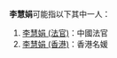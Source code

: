 '''李慧娟'''可能指以下其中一人：
#[[李慧娟_(法官)|李慧娟 (法官)]]：中國法官
#[[李慧娟_(香港)|李慧娟 (香港)]]：香港名媛

{{disambig|H慧娟|cat=三字李姓人名消歧义}}